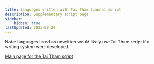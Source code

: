 ```yaml
---
title: Languages written with Tai Tham (Lanna) script
description: Supplementary script page
sidebar:
    hidden: true
lastUpdated: 2025-08-29
---
```



Note: languages listed as unwritten would likely use Tai Tham script if a writing system were developed.

<WsList script='Lana' />

[Main page for the Tai Tham script](/scrlang/scripts/lana)

